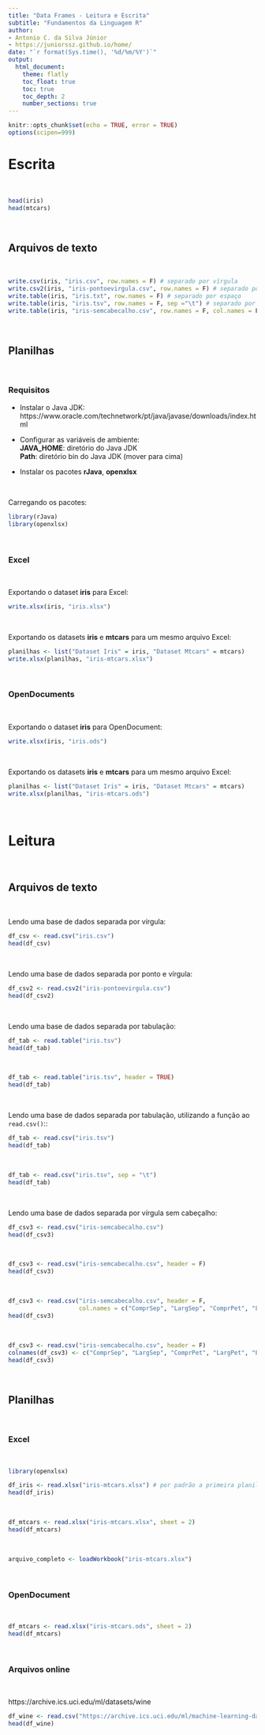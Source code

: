 ```yaml
---
title: "Data Frames - Leitura e Escrita"
subtitle: "Fundamentos da Linguagem R"
author:
- Antonio C. da Silva Júnior
- https://juniorssz.github.io/home/
date: "`r format(Sys.time(), '%d/%m/%Y')`"
output: 
  html_document:
    theme: flatly
    toc_float: true
    toc: true 
    toc_depth: 2
    number_sections: true
---
```


```r
knitr::opts_chunk$set(echo = TRUE, error = TRUE)
options(scipen=999)
```

# Escrita

<br>

```r
head(iris)
head(mtcars)
```

<br>

## Arquivos de texto

<br>

```r
write.csv(iris, "iris.csv", row.names = F) # separado por vírgula
write.csv2(iris, "iris-pontoevirgula.csv", row.names = F) # separado por ponto e vírgula
write.table(iris, "iris.txt", row.names = F) # separado por espaço
write.table(iris, "iris.tsv", row.names = F, sep ="\t") # separado por tabulação
write.table(iris, "iris-semcabecalho.csv", row.names = F, col.names = F, sep = ",") # sem cabeçalho
```

<br>

## Planilhas

<br>

### Requisitos

* Instalar o Java JDK:<br>
https://www.oracle.com/technetwork/pt/java/javase/downloads/index.html

* Configurar as variáveis de ambiente:<br>
<b>JAVA_HOME</b>: diretório do Java JDK<br>
<b>Path</b>: diretório bin do Java JDK (mover para cima)
  
* Instalar os pacotes <b>rJava</b>, <b>openxlsx</b>

<br>

Carregando os pacotes:
```r
library(rJava)
library(openxlsx)
```

<br>

### Excel

<br>

Exportando o dataset <b>iris</b> para Excel:
```r
write.xlsx(iris, "iris.xlsx")
```

<br>

Exportando os datasets <b>iris</b> e <b>mtcars</b> para um mesmo arquivo Excel:
```r
planilhas <- list("Dataset Iris" = iris, "Dataset Mtcars" = mtcars)
write.xlsx(planilhas, "iris-mtcars.xlsx")
```

<br>

### OpenDocuments

<br>

Exportando o dataset <b>iris</b> para OpenDocument:
```r
write.xlsx(iris, "iris.ods")
```

<br>

Exportando os datasets <b>iris</b> e <b>mtcars</b> para um mesmo arquivo Excel:
```r
planilhas <- list("Dataset Iris" = iris, "Dataset Mtcars" = mtcars)
write.xlsx(planilhas, "iris-mtcars.ods")
```

<br>

# Leitura

<br>

## Arquivos de texto

<br>

Lendo uma base de dados separada por vírgula:
```r
df_csv <- read.csv("iris.csv")
head(df_csv)
```

<br>

Lendo uma base de dados separada por ponto e vírgula:
```r
df_csv2 <- read.csv2("iris-pontoevirgula.csv")
head(df_csv2)
```

<br>

Lendo uma base de dados separada por tabulação:
```r
df_tab <- read.table("iris.tsv")
head(df_tab)
```

<br>

```r
df_tab <- read.table("iris.tsv", header = TRUE)
head(df_tab)
```

<br>

Lendo uma base de dados separada por tabulação, utilizando a função ao <code>read.csv()</code>::
```r
df_tab <- read.csv("iris.tsv")
head(df_tab)
```

<br>

```r
df_tab <- read.csv("iris.tsv", sep = "\t")
head(df_tab)
```

<br>

Lendo uma base de dados separada por vírgula sem cabeçalho:
```r
df_csv3 <- read.csv("iris-semcabecalho.csv")
head(df_csv3)
```

<br>

```r
df_csv3 <- read.csv("iris-semcabecalho.csv", header = F)
head(df_csv3)
```

<br>

```r
df_csv3 <- read.csv("iris-semcabecalho.csv", header = F, 
                    col.names = c("ComprSep", "LargSep", "ComprPet", "LargPet", "Esp"))
head(df_csv3)
```

<br>

```r
df_csv3 <- read.csv("iris-semcabecalho.csv", header = F)
colnames(df_csv3) <- c("ComprSep", "LargSep", "ComprPet", "LargPet", "Esp")
head(df_csv3)
```

<br>

## Planilhas

<br>

### Excel

<br>

```r
library(openxlsx)

df_iris <- read.xlsx("iris-mtcars.xlsx") # por padrão a primeira planilha é lida
head(df_iris)
```

<br>

```r
df_mtcars <- read.xlsx("iris-mtcars.xlsx", sheet = 2)
head(df_mtcars)
```

<br>

```r
arquivo_completo <- loadWorkbook("iris-mtcars.xlsx")
```


<br>

### OpenDocument

<br>

```r
df_mtcars <- read.xlsx("iris-mtcars.ods", sheet = 2)
head(df_mtcars)
```

<br>

### Arquivos online

<br>

https://archive.ics.uci.edu/ml/datasets/wine

```r
df_wine <- read.csv("https://archive.ics.uci.edu/ml/machine-learning-databases/wine/wine.data")
head(df_wine)
```

